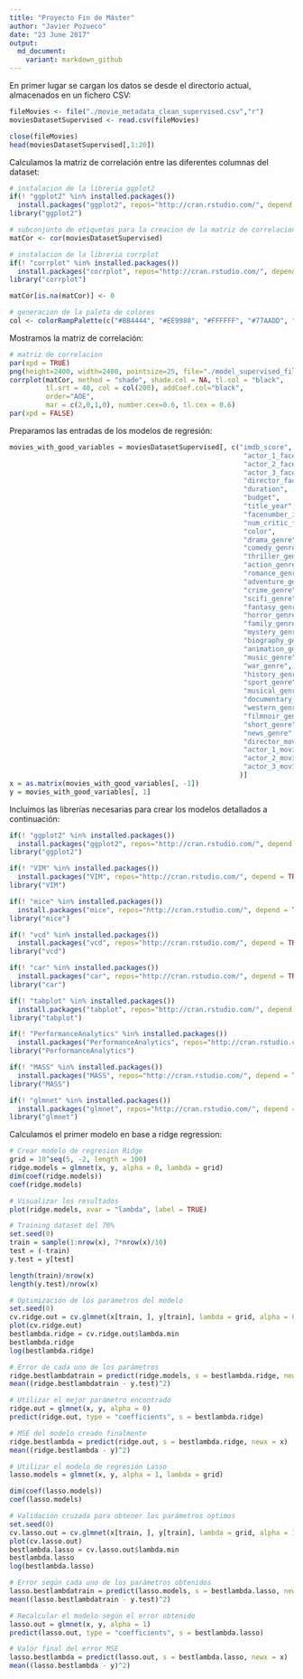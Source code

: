 ```yaml
---
title: "Proyecto Fin de Máster"
author: "Javier Pozueco"
date: "23 June 2017"
output:
  md_document:
    variant: markdown_github
---
```


En primer lugar se cargan los datos se desde el directorio actual, almacenados en un fichero CSV:

```r
fileMovies <- file("./movie_metadata_clean_supervised.csv","r") 
moviesDatasetSupervised <- read.csv(fileMovies) 

close(fileMovies) 
head(moviesDatasetSupervised[,1:20])
```

Calculamos la matriz de correlación entre las diferentes columnas del dataset:

```r
# instalacion de la libreria ggplot2
if(! "ggplot2" %in% installed.packages())
  install.packages("ggplot2", repos="http://cran.rstudio.com/", depend = TRUE)
library("ggplot2")

# subconjunto de etiquetas para la creacion de la matriz de correlacion
matCor <- cor(moviesDatasetSupervised)

# instalacion de la libreria corrplot
if(! "corrplot" %in% installed.packages()) 
  install.packages("corrplot", repos="http://cran.rstudio.com/", depend = TRUE)
library("corrplot")

matCor[is.na(matCor)] <- 0

# generacion de la paleta de colores
col <- colorRampPalette(c("#BB4444", "#EE9988", "#FFFFFF", "#77AADD", "#4477AA"))
```

Mostramos la matriz de correlación:

```r
# matriz de correlacion
par(xpd = TRUE)
png(height=2400, width=2400, pointsize=25, file="./model_supervised_files/figure-markdown_github/unnamed-chunk-3-1.png")
corrplot(matCor, method = "shade", shade.col = NA, tl.col = "black",
         tl.srt = 40, col = col(200), addCoef.col="black",
         order="AOE",
         mar = c(2,0,1,0), number.cex=0.6, tl.cex = 0.6)
par(xpd = FALSE)
```

Preparamos las entradas de los modelos de regresión:

```r
movies_with_good_variables = moviesDatasetSupervised[, c("imdb_score",
                                                          "actor_1_facebook_likes", 
                                                          "actor_2_facebook_likes", 
                                                          "actor_3_facebook_likes",
                                                          "director_facebook_likes",
                                                          "duration",
                                                          "budget",
                                                          "title_year",
                                                          "facenumber_in_poster",
                                                          "num_critic_for_reviews",
                                                          "color",
                                                          "drama_genre",
                                                          "comedy_genre",
                                                          "thriller_genre",
                                                          "action_genre",
                                                          "romance_genre",
                                                          "adventure_genre",
                                                          "crime_genre",
                                                          "scifi_genre",
                                                          "fantasy_genre",
                                                          "horror_genre",
                                                          "family_genre",
                                                          "mystery_genre",
                                                          "biography_genre",
                                                          "animation_genre",
                                                          "music_genre",
                                                          "war_genre",
                                                          "history_genre",
                                                          "sport_genre",
                                                          "musical_genre",
                                                          "documentary_genre",
                                                          "western_genre",
                                                          "filmnoir_genre",
                                                          "short_genre",
                                                          "news_genre",
                                                          "director_movies",
                                                          "actor_1_movies",
                                                          "actor_2_movies",
                                                          "actor_3_movies"
                                                         )]
x = as.matrix(movies_with_good_variables[, -1])
y = movies_with_good_variables[, 1]
```

Incluímos las librerías necesarias para crear los modelos detallados a continuación:

```r
if(! "ggplot2" %in% installed.packages()) 
  install.packages("ggplot2", repos="http://cran.rstudio.com/", depend = TRUE)
library("ggplot2")

if(! "VIM" %in% installed.packages()) 
  install.packages("VIM", repos="http://cran.rstudio.com/", depend = TRUE)
library("VIM")

if(! "mice" %in% installed.packages()) 
  install.packages("mice", repos="http://cran.rstudio.com/", depend = TRUE)
library("mice")

if(! "vcd" %in% installed.packages()) 
  install.packages("vcd", repos="http://cran.rstudio.com/", depend = TRUE)
library("vcd")

if(! "car" %in% installed.packages()) 
  install.packages("car", repos="http://cran.rstudio.com/", depend = TRUE)
library("car")

if(! "tabplot" %in% installed.packages()) 
  install.packages("tabplot", repos="http://cran.rstudio.com/", depend = TRUE)
library("tabplot")

if(! "PerformanceAnalytics" %in% installed.packages()) 
  install.packages("PerformanceAnalytics", repos="http://cran.rstudio.com/", depend = TRUE)
library("PerformanceAnalytics")

if(! "MASS" %in% installed.packages()) 
  install.packages("MASS", repos="http://cran.rstudio.com/", depend = TRUE)
library("MASS")

if(! "glmnet" %in% installed.packages()) 
  install.packages("glmnet", repos="http://cran.rstudio.com/", depend = TRUE)
library("glmnet")
```

Calculamos el primer modelo en base a ridge regression:

```r
# Crear modelo de regresion Ridge
grid = 10^seq(5, -2, length = 100)
ridge.models = glmnet(x, y, alpha = 0, lambda = grid)
dim(coef(ridge.models)) 
coef(ridge.models) 

# Visualizar los resultados
plot(ridge.models, xvar = "lambda", label = TRUE)

# Training dataset del 70%
set.seed(0)
train = sample(1:nrow(x), 7*nrow(x)/10)
test = (-train)
y.test = y[test]

length(train)/nrow(x)
length(y.test)/nrow(x)

# Optimización de los parámetros del modelo
set.seed(0)
cv.ridge.out = cv.glmnet(x[train, ], y[train], lambda = grid, alpha = 0, nfolds = 10)
plot(cv.ridge.out)
bestlambda.ridge = cv.ridge.out$lambda.min
bestlambda.ridge
log(bestlambda.ridge)

# Error de cada uno de los parámetros
ridge.bestlambdatrain = predict(ridge.models, s = bestlambda.ridge, newx = x[test, ])
mean((ridge.bestlambdatrain - y.test)^2)

# Utilizar el mejor parámetro encontrado
ridge.out = glmnet(x, y, alpha = 0)
predict(ridge.out, type = "coefficients", s = bestlambda.ridge)

# MSE del modelo creado finalmente
ridge.bestlambda = predict(ridge.out, s = bestlambda.ridge, newx = x)
mean((ridge.bestlambda - y)^2)

```

```r
# Utilizar el modelo de regresión Lasso
lasso.models = glmnet(x, y, alpha = 1, lambda = grid)

dim(coef(lasso.models)) 
coef(lasso.models) 

# Validación cruzada para obtener los parámetros optimos
set.seed(0)
cv.lasso.out = cv.glmnet(x[train, ], y[train], lambda = grid, alpha = 1, nfolds = 10)
plot(cv.lasso.out)
bestlambda.lasso = cv.lasso.out$lambda.min
bestlambda.lasso
log(bestlambda.lasso)

# Error según cada uno de los parámetros obtenidos
lasso.bestlambdatrain = predict(lasso.models, s = bestlambda.lasso, newx = x[test, ])
mean((lasso.bestlambdatrain - y.test)^2)

# Recalcular el modelo según el error obtenido
lasso.out = glmnet(x, y, alpha = 1)
predict(lasso.out, type = "coefficients", s = bestlambda.lasso)

# Valor final del error MSE
lasso.bestlambda = predict(lasso.out, s = bestlambda.lasso, newx = x)
mean((lasso.bestlambda - y)^2)
```

